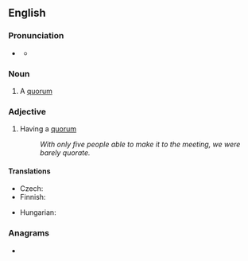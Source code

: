 ==English==

===Pronunciation===
* {{a|UK}} {{IPA|en|/ˈkwɔːɹ.ət/}}
** {{audio|en|LL-Q1860 (eng)-Vealhurl-quorate.wav|Audio (UK)}}

===Noun===
{{en-noun}}

# A [[quorum]]

===Adjective===
{{en-adj|-}}

# Having a [[quorum]]
#: ''With only five people able to make it to the meeting, we were barely quorate.''

====Translations====
{{trans-top|having a quorum}}
* Czech: {{t|cs|usnášeníschopný}}
* Finnish: {{t+|fi|päätösvaltainen}}
{{trans-mid}}
* Hungarian: {{t+|hu|határozatképes}}
{{trans-bottom}}

===Anagrams===
* {{anagrams|en|a=aeoqrtu|Equator|equator}}